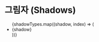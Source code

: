 
<Meta title="Styles/Shadows" />

# 그림자 (Shadows)

<Story name="Shadows">
  <ul style={{ margin: 0, padding: 0 }}>
    {shadowTypes.map((shadow, index) => (
      <li key={index} style={{ listStyle: 'none', marginBottom: 30 }}>
        <div
          className={classnames([`lubycon-shadow--${index}`])}
          style={{
            display: 'flex',
            alignItems: 'flex-end',
            height: 80,
            borderRadius: 8,
            backgroundColor: '#fcfcfd',
            padding: 34,
          }}
        >
          <Text typography="p2">{shadow}</Text>
        </div>
      </li>
    ))}
  </ul>
</Story>
